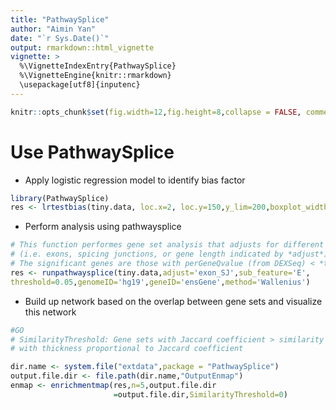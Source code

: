 ```yaml
---
title: "PathwaySplice"
author: "Aimin Yan"
date: "`r Sys.Date()`"
output: rmarkdown::html_vignette
vignette: >
  %\VignetteIndexEntry{PathwaySplice}
  %\VignetteEngine{knitr::rmarkdown}
  \usepackage[utf8]{inputenc}
---
```


```r
knitr::opts_chunk$set(fig.width=12,fig.height=8,collapse = FALSE, comment = "#>")
```

# Use PathwaySplice

+ Apply logistic regression model to identify bias factor
```r
library(PathwaySplice)
res <- lrtestbias(tiny.data, loc.x=2, loc.y=150,y_lim=200,boxplot_width=0.3) #loc.x and loc.y indicates location of p-value
```

+ Perform analysis using pathwaysplice
```r

# This function performes gene set analysis that adjusts for different number of gene subfeatures 
# (i.e. exons, spicing junctions, or gene length indicated by *adjust*) associated with each gene. 
# The significant genes are those with perGeneQvalue (from DEXSeq) < *threshold*. 
res <- runpathwaysplice(tiny.data,adjust='exon_SJ',sub_feature='E',
threshold=0.05,genomeID='hg19',geneID='ensGene',method='Wallenius')

```

+ Build up network based on the overlap between gene sets and visualize this network

```r
#GO
# SimilarityThreshold: Gene sets with Jaccard coefficient > similarity threshold are connected by a line,
# with thickness proportional to Jaccard coefficient

dir.name <- system.file("extdata",package = "PathwaySplice")
output.file.dir <- file.path(dir.name,"OutputEnmap")
enmap <- enrichmentmap(res,n=5,output.file.dir
                       =output.file.dir,SimilarityThreshold=0)
```